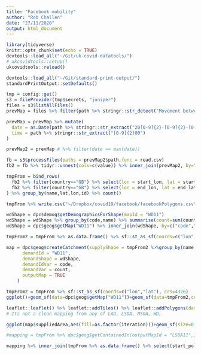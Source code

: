 ```yaml
---
title: "Facebook mobility"
author: "Rob Challen"
date: "27/11/2020"
output: html_document
---
```


```r
library(tidyverse)
knitr::opts_chunk$set(echo = TRUE)
devtools::load_all("~/Git/uk-covid-datatools/")
# ukcovidtools::setup()
ukcovidtools::reload()

devtools::load_all("~/Git/standard-print-output/")
standardPrintOutput::setDefaults()
```

```r
tmp = config::get()
s3 = fileProvider(tmp$secrets, "juniper")
files = s3$listAllFiles()
prevMap = files %>% filter(path %>% stringr::str_detect("Movement between Administrative Regions")) %>% filter(path %>% stringr::str_detect("\\/\\.",negate = TRUE))
```

```r

prevMap = prevMap %>% mutate(
  date = as.Date(path %>% stringr::str_extract("20[0-9]{2}-[0-9]{2}-[0-9]{2}")),
  time = path %>% stringr::str_extract("[0-9]{2}00")
)

prevMap2 = prevMap # %>% filter(date == max(date))

fb = s3$processFiles(paths = prevMap2$path,func = read.csv)
fb2 = fb %>% tidyr::unnest(cols=c(value)) %>% inner_join(prevMap2, by="path")

tmpFrom = bind_rows(
  fb2 %>% filter(country=="GB") %>% select(lon = start_lon, lat = start_lat, name = start_polygon_name, id=start_polygon_id),
  fb2 %>% filter(country=="GB") %>% select(lon = end_lon, lat = end_lat, name = end_polygon_name, id=end_polygon_id)
) %>% group_by(name,lat,lon,id) %>% count() 

tmpFrom %>% write.csv("~/Dropbox/covid19/facebook/facebookPolygons.csv")

```

```r

wdShape = dpc$demog$getDemographicsForShape(mapId = "WD11")
wdShape = wdShape %>% group_by(code,name) %>% summarise(count=sum(count))
wdShape = dpc$geog$getMap("WD11") %>% inner_join(wdShape, by=c("code","name"))

tmpFrom2 = tmpFrom %>% as.data.frame() %>% sf::st_as_sf(coords=c("lon","lat"), crs=4326)

map = dpc$geog$createCatchment(supplyShape = tmpFrom2 %>%group_by(name,id), supplyIdVar = id, supplyVar = n,
      demandId = "WD11", 
      demandShape = wdShape,
      demandIdVar = code, 
      demandVar = count,
      outputMap = TRUE
    )
```

```r

tmpFrom2 = tmpFrom %>% sf::st_as_sf(coords=c("lon","lat"), crs=4326)
ggplot()+geom_sf(data=dpc$geog$getMap("WD11"))+geom_sf(data=tmpFrom2,colour="red",size=0.5)

leaflet::leaflet() %>% leaflet::addTiles() %>% leaflet::addPolygons(data=map$map) %>% leaflet::addCircleMarkers(data=tmpFrom, lng = tmpFrom$lon, lat = tmpFrom$lat, color = "red")
# Its not a clean mapping from any of LAD, LSOA, MSOA, WD, 

ggplot(map$suppliedArea,aes(fill=as.factor(iteration)))+geom_sf(size=0.05,colour="grey50")+scale_fill_viridis_d()+geom_sf(data=map$map,colour="white",size=0.1,inherit.aes = FALSE,fill=NA)

#mapping = tmpFrom %>% dpc$geog$getContainedIn(outputMapId = "LSOA11",inputIdVar = start_polygon_id, outputIdVar = code) %>% distinct()

mapping %>% inner_join(tmpFrom %>% as.data.frame() %>% select(start_polygon_id,start_polygon_name) %>% distinct() ,by=c("from"="start_polygon_id")) %>% inner_join(dpc$geog$getMap("WD11") %>% as.data.frame() %>% select(name,code),by=c("to"="code"))


```



